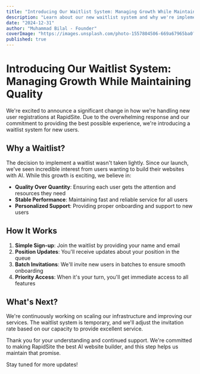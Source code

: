 ```yaml
---
title: "Introducing Our Waitlist System: Managing Growth While Maintaining Quality"
description: "Learn about our new waitlist system and why we're implementing it to ensure the best experience for all users."
date: "2024-12-31"
author: "Muhammad Bilal - Founder"
coverImage: "https://images.unsplash.com/photo-1557804506-669a67965ba0?q=80&w=2574&auto=format&fit=crop"
published: true
---
```


# Introducing Our Waitlist System: Managing Growth While Maintaining Quality

We're excited to announce a significant change in how we're handling new user registrations at RapidSite. Due to the overwhelming response and our commitment to providing the best possible experience, we're introducing a waitlist system for new users.

## Why a Waitlist?

The decision to implement a waitlist wasn't taken lightly. Since our launch, we've seen incredible interest from users wanting to build their websites with AI. While this growth is exciting, we believe in:

- **Quality Over Quantity**: Ensuring each user gets the attention and resources they need
- **Stable Performance**: Maintaining fast and reliable service for all users
- **Personalized Support**: Providing proper onboarding and support to new users

## How It Works

1. **Simple Sign-up**: Join the waitlist by providing your name and email
2. **Position Updates**: You'll receive updates about your position in the queue
3. **Batch Invitations**: We'll invite new users in batches to ensure smooth onboarding
4. **Priority Access**: When it's your turn, you'll get immediate access to all features

## What's Next?

We're continuously working on scaling our infrastructure and improving our services. The waitlist system is temporary, and we'll adjust the invitation rate based on our capacity to provide excellent service.

Thank you for your understanding and continued support. We're committed to making RapidSite the best AI website builder, and this step helps us maintain that promise.

Stay tuned for more updates!

